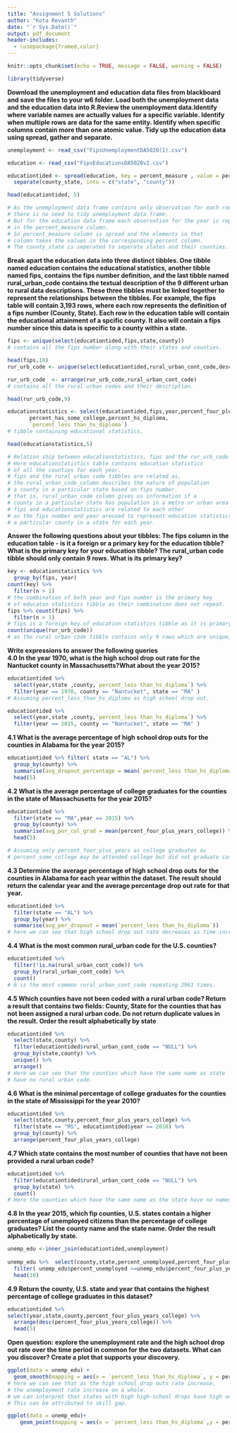 ---
title: "Assignment 5 Solutions"
author: "Kota Revanth"
date: "`r Sys.Date()`"
output: pdf_document
header-includes:
  - \usepackage{framed,color}
---

```{r setup, include=FALSE}
knitr::opts_chunk$set(echo = TRUE, message = FALSE, warning = FALSE)
```  
  
   
```{r}

library(tidyverse)
```  
**Download the unemployment and education data files from blackboard and save the files to your w6 folder. Load both the unemployment data and the education data into R.Review the unemployment data.Identify where variable names are actually values for a specific variable. Identify when multiple rows are data for the same entity. Identify when specific columns contain more than one atomic value. Tidy up the education data using spread, gather and separate.**  
```{r}  
unemployment <- read_csv("FipsUnemploymentDA5020(1).csv")

education <- read_csv("FipsEducationsDA5020v2.csv")  

educationtided <- spread(education, key = percent_measure , value = percent) %>%
  separate(county_state, into = c("state", "county")) 

head(educationtided, 5)

# As the unemployment data frame contains only observation for each row,  
# there is no need to tidy unemployment data frame.  
# But for the education data frame each observation for the year is repeating  
# in the percent_measure column.  
# So percent_measure column is spread and the elements in that   
# column takes the values in the corresponding percent column.
# The county_state is seperated to seperate states and their counties.  

```  

**Break apart the education data into three distinct tibbles. One tibble named education contains the educational statistics, another tibble named fips, contains the fips number definition, and the last tibble named rural_urban_code contains the textual description of the 9 different urban to rural data descriptions. These three tibbles must be linked together to represent the relationships between the tibbles. For example, the fips table will contain 3,193 rows, where each row represents the definition of a fips number (County, State). Each row in the education table will contain the educational attainment of a spcific county. It also will contain a fips number since this data is specific to a county within a state.**  
```{r}  
fips <- unique(select(educationtided,fips,state,county)) 
# contains all the fips number along with their states and counties.

head(fips,10)
rur_urb_code <- unique(select(educationtided,rural_urban_cont_code,description))

rur_urb_code  <- arrange(rur_urb_code,rural_urban_cont_code)
# contains all the rural urban codes and their description. 

head(rur_urb_code,9)

educationstatistics <- select(educationtided,fips,year,percent_four_plus_years_college,
       percent_has_some_college,percent_hs_diploma,
       `percent_less than_hs_diploma`) 
# tibble containing educational statistics.

head(educationstatistics,5)

# Relation ship between educationstatistics, fips and the rur_urb_code tables. 
# Here educationstatistics table contains education statistics 
# of all the counties for each year.
# fips and the rural urban code tibbles are related as, 
# the rural_urban_code_column describes the nature of population
# a county in a particular state based on fips number. 
# that is, rural_urban_code column gives us information if a 
# county in a particular state has population in a metro or urban area or rural.
# fips and educationstatistics are related to each other 
# as the fips number and year areused to represent education statistics of 
# a particular county in a state for each year.

```  

**Answer the following questions about your tibbles: The fips column in the education table - is it a foreign or a primary key for the education tibble? What is the primary key for your education tibble? The rural_urban code tibble should only contain 9 rows. What is its primary key?**  
```{r}  
key <- educationstatistics %>%
  group_by(fips, year)
count(key) %>%
  filter(n > 1)  
# the combination of both year and fips number is the primary key 
# of educaton statistics tibble as their combination does not repeat.
fips %>% count(fips) %>%
  filter(n > 1)
# fips is a foreign key of education statistics tibble as it is primary key of fips tibble. 
count(unique(rur_urb_code))
# as the rural urban code tibble contains only 9 rows which are unique, the rural_urban_cont_code column can be used as a primary key.
```  

**Write expressions to answer the following queries**  
**4.0 In the year 1970, what is the high school drop out rate for the Nantucket county in Massachusetts?What about the year 2015? **
```{r}  
educationtided %>%
  select(year,state ,county,`percent_less than_hs_diploma`) %>%
  filter(year == 1970, county == "Nantucket", state == "MA" )  
# Assuming percent_less_than_hs_diploma as high school drop out.
```  

```{r}
educationtided %>%
  select(year,state ,county,`percent_less than_hs_diploma`) %>%
  filter(year == 2015, county == "Nantucket", state == "MA" )
```  

**4.1 What is the average percentage of high school drop outs for the counties in Alabama for the year 2015?**
```{r}  
educationtided %>% filter( state == "AL") %>%
  group_by(county) %>%
  summarise(avg_dropout_percentage = mean(`percent_less than_hs_diploma`)) %>%
  head(5)
```  
**4.2 What is the average percentage of college graduates for the counties in the state of Massachusetts for the year 2015?**  
```{r}  
educationtided %>%
  filter(state == "MA",year == 2015) %>%
  group_by(county) %>%
  summarise(avg_per_col_grad = mean(percent_four_plus_years_college)) %>%
  head(5)

# Assuming only percent_four_plus_years as college graduates as 
# percent_some_college may be attended college but did not graduate case.
```  
**4.3 Determine the average percentage of high school drop outs for the counties in Alabama for each year within the dataset. The result should return the calendar year and the average percentage drop out rate for that year.**  
```{r}  
educationtided %>%
  filter(state == "AL") %>%
  group_by(year) %>%
  summarise(avg_per_dropout = mean(`percent_less than_hs_diploma`))  
# here we can see that high school drop out rate decreases as time increase
```  
**4.4 What is the most common rural_urban code for the U.S. counties?**  
```{r}  
educationtided %>%
  filter(!is.na(rural_urban_cont_code)) %>%
  group_by(rural_urban_cont_code) %>%
  count()
# 6 is the most common rural_urban_cont_code repeating 2961 times.
```  
**4.5 Which counties have not been coded with a rural urban code? Return a result that contains two fields: County, State for the counties that has not been assigned a rural urban code. Do not return duplicate values in the result. Order the result alphabetically by state**  
```{r}  
educationtided %>%
  select(state,county) %>%
  filter(educationtided$rural_urban_cont_code == "NULL") %>%
  group_by(state,county) %>%
  unique() %>%
  arrange() 
# Here we can see that the counties which have the same name as state
# have no rural urban code.
```  
**4.6 What is the minimal percentage of college graduates for the counties in the state of Mississippi for the year 2010?**
```{r}  
educationtided %>%
  select(state,county,percent_four_plus_years_college) %>%
  filter(state == "MS", educationtided$year == 2010) %>%
  group_by(county) %>%
  arrange(percent_four_plus_years_college)
```
**4.7 Which state contains the most number of counties that have not been provided a rural urban code?**  
```{r}  
educationtided %>%
  filter(educationtided$rural_urban_cont_code == "NULL") %>%
  group_by(state) %>% 
  count()  
# Here the counties which have the same name as the state have no names. 
```  
**4.8 In the year 2015, which fip counties, U.S. states contain a higher percentage of unemployed citizens than the percentage of college graduates? List the county name and the state name. Order the result alphabetically by state.**  
```{r}  
unemp_edu <-inner_join(educationtided,unemployment)
  
unemp_edu %>%  select(county,state,percent_unemployed,percent_four_plus_years_college) %>%
  filter( unemp_edu$percent_unemployed >=unemp_edu$percent_four_plus_years_college) %>%
  head(10)
```  
**4.9 Return the county, U.S. state and year that contains the highest percentage of college graduates in this dataset?**  
```{r}
educationtided %>%
select(year,state,county,percent_four_plus_years_college) %>%
  arrange(desc(percent_four_plus_years_college)) %>%
  head(5)
```  
**Open question: explore the unemployment rate and the high school drop out rate over the time period in common for the two datasets. What can you discover? Create a plot that supports your discovery.**
```{r}  
ggplot(data = unemp_edu) + 
  geom_smooth(mapping = aes(x = `percent_less than_hs_diploma`, y = percent_unemployed), se = FALSE)  
# here we can see that as the high school drop outs rate increase,
# the unemployment rate increase on a whole.
# we can interpret that states with high high-school drops have high unemployment percentage
# This can be attributed to skill gap.
```
  
```{r}  
ggplot(data = unemp_edu)+
    geom_point(mapping = aes(x = `percent_less than_hs_diploma`,y = percent_unemployed, color = state))
```
